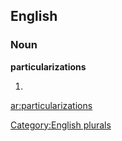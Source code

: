 
==English==

===Noun===
'''particularizations'''

# {{plural of|[[particularization]]}}

[[Category:English plurals]]

[[ar:particularizations]]